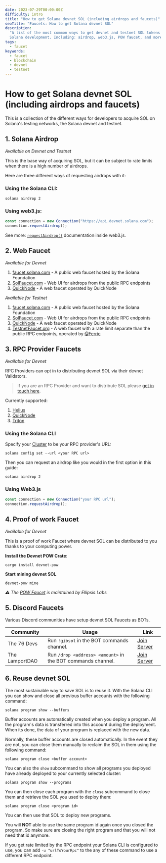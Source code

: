 ```yaml
---
date: 2023-07-29T00:00:00Z
difficulty: intro
title: "How to get Solana devnet SOL (including airdrops and faucets)"
seoTitle: "Faucets: How to get Solana devnet SOL"
description:
  "A list of the most common ways to get devnet and testnet SOL tokens for
  Solana development. Including: airdrop, web3.js, POW faucet, and more."
tags:
  - faucet
keywords:
  - faucet
  - blockchain
  - devnet
  - testnet
---
```


# How to get Solana devnet SOL (including airdrops and faucets)

This is a collection of the different ways for developers to acquire SOL on
Solana's testing networks, the Solana devnet and testnet.

## 1. Solana Airdrop

_Available on Devnet and Testnet_

This is the base way of acquiring SOL, but it can be subject to rate limits when
there is a high number of airdrops.

Here are three different ways of requesting airdrops with it:

### Using the Solana CLI:

```shell
solana airdrop 2
```

### Using web3.js:

```js
const connection = new Connection("https://api.devnet.solana.com");
connection.requestAirdrop();
```

See more:
[`requestAirdrop()`](https://solana-labs.github.io/solana-web3.js/v1.x/classes/Connection.html#requestAirdrop)
documentation inside web3.js.

## 2. Web Faucet

_Available for Devnet_

1. [faucet.solana.com](https://faucet.solana.com) - A public web faucet hosted
   by the Solana Foundation
2. [SolFaucet.com](https://solfaucet.com/) - Web UI for airdrops from the public
   RPC endpoints
3. [QuickNode](https://faucet.quicknode.com/solana/devnet) - A web faucet
   operated by QuickNode

_Available for Testnet_

1. [faucet.solana.com](https://faucet.solana.com) - A public web faucet hosted
   by the Solana Foundation
2. [SolFaucet.com](https://solfaucet.com/) - Web UI for airdrops from the public
   RPC endpoints
3. [QuickNode](https://faucet.quicknode.com/solana/testnet) - A web faucet
   operated by QuickNode
4. [TestnetFaucet.org](https://testnetfaucet.org) - A web faucet with a rate
   limit separate than the public RPC endpoints, operated by
   [@Ferric](https://twitter.com/ferric)

## 3. RPC Provider Faucets

_Available for Devnet_

RPC Providers can opt in to distributing devnet SOL via their devnet Validators.

> If you are an RPC Provider and want to distribute SOL please
> [get in touch here](https://c852ena8x5c.typeform.com/to/cUj1iRhS).

Currently supported:

1. [Helius](https://www.helius.dev/)
2. [QuickNode](https://faucet.quicknode.com/solana/devnet)
3. [Triton](https://triton.one/)

### Using the Solana CLI

Specify your [Cluster](/docs/core/clusters) to be your RPC provider's URL:

```shell
solana config set --url <your RPC url>
```

Then you can request an airdrop like you would in the first option in this
guide:

```shell
solana airdrop 2
```

### Using Web3.js

```js
const connection = new Connection("your RPC url");
connection.requestAirdrop();
```

## 4. Proof of work Faucet

_Available for Devnet_

This is a proof of work Faucet where devnet SOL can be distributed to you thanks
to your computing power.

**Install the Devnet POW Crate:**

```shell
cargo install devnet-pow
```

**Start mining devnet SOL**

```shell
devnet-pow mine
```

_⚠️ The [POW Faucet](https://github.com/jarry-xiao/proof-of-work-faucet) is
maintained by Ellipsis Labs_

## 5. Discord Faucets

Various Discord communities have setup devnet SOL Faucets as BOTs.

| Community      | Usage                                                       | Link                                         |
| -------------- | ----------------------------------------------------------- | -------------------------------------------- |
| The 76 Devs    | Run `!gibsol` in the BOT commands channel.                  | [Join Server](https://discord.gg/RrChGyDeRv) |
| The LamportDAO | Run `/drop <address> <amount>` in the BOT commands channel. | [Join Server](https://discord.gg/JBVrJgtFkq) |

## 6. Reuse devnet SOL

The most sustainable way to save SOL is to reuse it. With the Solana CLI you can
show and close all previous buffer accounts with the following command:

```shell
solana program show --buffers
```

<Callout title="What's a buffer account?">

Buffer accounts are automatically created when you deploy a program. All the
program's data is transferred into this account during the deployment. When its
done, the data of your program is replaced with the new data.

</Callout>

Normally, these buffer accounts are closed automatically. In the event they are
not, you can close them manually to reclaim the SOL in them using the following
command:

```shell
solana program close <buffer account>
```

You can also the `show` subcommand to show all programs you deployed have
already deployed to your currently selected cluster:

```shell
solana program show --programs
```

You can then close each program with the `close` subcommand to close them and
retrieve the SOL you used to deploy them:

```shell
solana program close <program id>
```

You can then use that SOL to deploy new programs.

<Callout type="caution">

You will **NOT** able to use the same program id again once you closed the
program. So make sure are closing the right program and that you will not need
that id anymore.

If you get rate limited by the RPC endpoint your Solana CLI is configured to
use, you can add `-u "urlToYourRpc"` to the any of these command to use a
different RPC endpoint.

</Callout>
